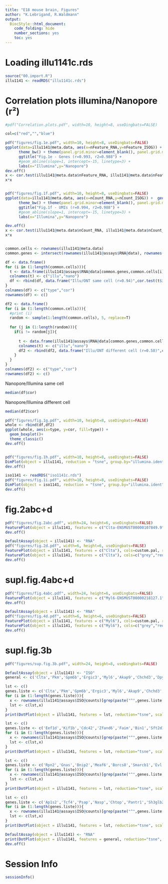 ```yaml
---
title: "E18 mouse brain, Figures"
author: "K.Lebrigand, R.Waldmann"
output:
  BiocStyle::html_document:
    code_folding: hide
    number_sections: yes
    toc: yes  
---
```


# Loading illu1141c.rds

```r

source("00.import.R")
illu1141 <- readRDS("illu1141c.rds")

```

# Correlation plots illumina/Nanopore (r²)

```r

#pdf("Correlation.plots.pdf", width=10, height=8, useDingbats=FALSE)

col=c("red","","blue")

pdf("figures/fig.1e.pdf", width=10, height=8, useDingbats=FALSE)
ggplot(data=illu1141@meta.data, aes(x=nFeature_RNA,y=nFeature_ISOG)) +  geom_point(shape = 21, colour = "black", fill = col[as.numeric(illu1141@meta.data$sample)]) +
      theme_bw() + theme(panel.grid.minor=element_blank(), panel.grid.major=element_blank()) +
      ggtitle("Fig.1e - Genes (r=0.993, r2=0.988") +
      #geom_abline(slope=1, intercept=-15, linetype=3) +
      labs(x="Illumina",y="Nanopore")
dev.off()
x <- cor.test(illu1141@meta.data$nFeature_RNA, illu1141@meta.data$nFeature_ISOG, method="pearson")$estimate
x*x


pdf("figures/fig.1f.pdf", width=10, height=8, useDingbats=FALSE)
ggplot(data=illu1141@meta.data, aes(x=nCount_RNA,y=nCount_ISOG)) +  geom_point(shape = 21, colour = "black", fill = col[as.numeric(illu1141@meta.data$sample)]) +
      theme_bw() + theme(panel.grid.minor=element_blank(), panel.grid.major=element_blank()) +
      ggtitle("Fig.1f - UMIs (r=0.994, r2=0.988") +
      #geom_abline(slope=1, intercept=-15, linetype=3) +
      labs(x="Illumina",y="Nanopore")

dev.off()
x <- cor.test(illu1141@meta.data$nCount_RNA, illu1141@meta.data$nCount_ISOG, method="pearson")$estimate
x*x


common.cells <- rownames(illu1141@meta.data)
common.genes <- intersect(rownames(illu1141@assays$RNA@data), rownames(illu1141@assays$ISOG@data))

df <- data.frame()
for (i in (1:length(common.cells))){
  t <- data.frame(illu1141@assays$RNA@data[common.genes,common.cells[i]], illu1141@assays$ISOG@data[common.genes,common.cells[i]])
  colnames(t) <- c("illu","nano")
  df <- rbind(df, data.frame("Illu/ONT same cell (r=0.94)",cor.test(t$illu, t$nano)$estimate))
}
colnames(df) <- c("type","cor")
rownames(df) <- c()

df2 <- data.frame()
for (i in (1:length(common.cells))){
  #print (i)
  random <- sample(1:length(common.cells), 5, replace=T)
  
  for (j in (1:length(random))){
    if(i != random[j]){
      
      t <- data.frame(illu1141@assays$RNA@data[common.genes,common.cells[random[j]]], illu1141@assays$ISOG@data[common.genes,common.cells[i]])
      colnames(t) <- c("illu","nano")
      df2 <- rbind(df2, data.frame("Illu/ONT different cell (r=0.58)",cor.test(t$illu, t$nano)$estimate))
    }
  }
}
colnames(df2) <- c("type","cor")
rownames(df2) <- c()

```
Nanopore/Illumina same cell
```r
median(df$cor)

```
Nanopore/Illumina different cell
```r
median(df2$cor)
```

```r

pdf("figures/fig.1g.pdf", width=10, height=8, useDingbats=FALSE)
whole <- rbind(df,df2)
ggplot(whole, aes(x=type, y=cor, fill=type)) +
  geom_boxplot()+
  theme_classic()
dev.off()


pdf("figures/fig.1h.pdf", width=10, height=8, useDingbats=FALSE)
DimPlot(object = illu1141, reduction = "tsne", group.by="illumina.ident")
dev.off()

iso1141 <- readRDS("iso1141c.rds")
pdf("figures/fig.1i.pdf", width=10, height=8, useDingbats=FALSE)
DimPlot(object = iso1141, reduction = "tsne", group.by="illumina.ident")
dev.off()


```

# fig.2abc+d

```r

pdf("figures/fig.2abc.pdf", width=24, height=6, useDingbats=FALSE)
FeaturePlot(object = illu1141, features = c("Clta-ENSMUST00000107849.9","Clta-ENSMUST00000170241.7"), blend=TRUE, cols=c("grey","red"), reduction="tsne", ncol=3)
dev.off()

DefaultAssay(object = illu1141) <- "RNA"
pdf("figures/fig.2d.pdf", width=6, height=6, useDingbats=FALSE)
FeaturePlot(object = illu1141, features = c("Clta"), cols=custom.pal, reduction="tsne")
FeaturePlot(object = illu1141, features = c("Clta"), cols=c("grey","red"), reduction="tsne")
dev.off()

```

# supl.fig.4abc+d

```r

pdf("figures/fig.4abc.pdf", width=24, height=6, useDingbats=FALSE)
FeaturePlot(object = illu1141, features = c("Myl6-ENSMUST00000218127.1","Myl6-ENSMUST00000164181.1"), blend=TRUE, cols=c("grey","red"), reduction="tsne", ncol=3)
dev.off()

DefaultAssay(object = illu1141) <- "RNA"
pdf("figures/fig.4d.pdf", width=6, height=6, useDingbats=FALSE)
FeaturePlot(object = illu1141, features = c("Myl6"), cols=custom.pal, reduction="tsne")
FeaturePlot(object = illu1141, features = c("Myl6"), cols=c("grey","red"), reduction="tsne")
dev.off()

```

# supl.fig.3b

```r

pdf("figures/sup.fig.3b.pdf", width=24, height=8, useDingbats=FALSE)

DefaultAssay(object = illu1141) <- "ISO"
general <- c('Clta','Pkm','Gpm6b','Ergic3','Myl6','Akap9','Chchd3','Dpysl3','Sh3glb1','Rps24','Eef1d','Kif1b','Cdc42','Zfand6','Faim','Bin1','Sft2d1','Rtn4','Elavl2','Ewsr1','Rpn2','Gnas','Bnip2','Meaf6','Borcs8','Smarcb1','Evl','Vps29','Tpd52l2','Exoc7','Tecr','Ap1s2','Tcf4','Psap','Nasp','Chtop','Pantr1','Sh3glb2','Atp5c1','Erp29','Rpl13a')

lst <- c()
genes.liste <- c('Clta','Pkm','Gpm6b','Ergic3','Myl6','Akap9','Chchd3','Dpysl3','Sh3glb1','Rps24')
for (i in (1:length(genes.liste))){
  x <- rownames(illu1141@assays$ISO@counts)[grep(paste("^",genes.liste[i],"-",sep=""), rownames(illu1141@assays$ISO@counts))]
  lst <- c(lst,x)
}
print(DotPlot(object = illu1141, features = lst, reduction="tsne", scale.max = 100) + theme(axis.text.x = element_text(angle = 90, hjust = 1))) # RotatedAxis

lst <- c()
genes.liste <- c('Eef1d','Kif1b','Cdc42','Zfand6','Faim','Bin1','Sft2d1','Rtn4','Elavl2','Ewsr1')
for (i in (1:length(genes.liste))){
  x <- rownames(illu1141@assays$ISO@counts)[grep(paste("^",genes.liste[i],"-",sep=""), rownames(illu1141@assays$ISO@counts))]
  lst <- c(lst,x)
}
print(DotPlot(object = illu1141, features = lst, reduction="tsne", scale.max = 100) + theme(axis.text.x = element_text(angle = 90, hjust = 1))) # RotatedAxis

lst <- c()
genes.liste <- c('Rpn2','Gnas','Bnip2','Meaf6','Borcs8','Smarcb1','Evl','Vps29','Tpd52l2','Exoc7','Tecr')
for (i in (1:length(genes.liste))){
  x <- rownames(illu1141@assays$ISO@counts)[grep(paste("^",genes.liste[i],"-",sep=""), rownames(illu1141@assays$ISO@counts))]
  lst <- c(lst,x)
}
print(DotPlot(object = illu1141, features = lst, reduction="tsne", scale.max = 100) + theme(axis.text.x = element_text(angle = 90, hjust = 1))) # RotatedAxis

lst <- c()
genes.liste <- c('Ap1s2','Tcf4','Psap','Nasp','Chtop','Pantr1','Sh3glb2','Atp5c1','Erp29','Rpl13a')
for (i in (1:length(genes.liste))){
  x <- rownames(illu1141@assays$ISO@counts)[grep(paste("^",genes.liste[i],"-",sep=""), rownames(illu1141@assays$ISO@counts))]
  lst <- c(lst,x)
}
print(DotPlot(object = illu1141, features = lst, reduction="tsne", scale.max = 100) + theme(axis.text.x = element_text(angle = 90, hjust = 1))) # RotatedAxis

DefaultAssay(object = illu1141) <- "RNA"
print(DotPlot(object = illu1141, features = general, reduction="tsne", scale.max = 100, cols = c("lightgrey", "red")) + theme(axis.text.x = element_text(angle = 90, hjust = 1))) # RotatedAxis
dev.off()


```

# Session Info

```r
sessionInfo()
```
